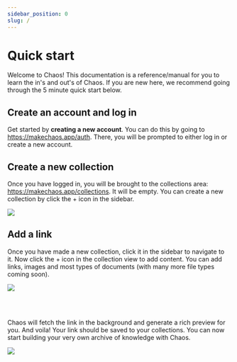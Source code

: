 ```yaml
---
sidebar_position: 0
slug: /
---
```


# Quick start

Welcome to Chaos! This documentation is a reference/manual for you to learn the in's and out's of Chaos. If you are new here, we recommend going through the 5 minute quick start below.

## Create an account and log in

Get started by **creating a new account**. You can do this by going to <https://makechaos.app/auth>. There, you will be prompted to either log in or create a new account.

## Create a new collection

Once you have logged in, you will be brought to the collections area: <https://makechaos.app/collections>. It will be empty. You can create a new collection by click the + icon in the sidebar.

![](/img/quick-start/create_collection.png)

## Add a link

Once you have made a new collection, click it in the sidebar to navigate to it. Now click the + icon in the collection view to add content. You can add links, images and most types of documents (with many more file types coming soon).

![](/img/quick-start/add_link.png)

<br />
<br />

Chaos will fetch the link in the background and generate a rich preview for you. And voila! Your link should be saved to your collections. You can now start building your very own archive of knowledge with Chaos.

![](/img/quick-start/view_link.png)
